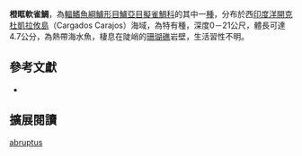 {{Speciesbox
| name = 橙眶軟雀鯛
| image = 
| image_width = 250px
| image_caption = 
| status = NE
| status_system = IUCN3.1
| genus = Chlidichthys
| species = abruptus
| authority = [[Lubbock|Lubbock]], [[1977年|1977年]]
| synonyms = 
}}

'''橙眶軟雀鯛'''，為[[輻鰭魚綱|輻鰭魚綱]][[鱸形目|鱸形目]][[鱸亞目|鱸亞目]][[擬雀鯛科|擬雀鯛科]]的其中一[[種|種]]，分布於西[[印度洋|印度洋]][[卡加多斯-卡拉若斯群岛|開克杜凱拉攸島]]（Cargados Carajos）海域，為特有種，深度0－21公尺，體長可達4.7公分，為熱帶海水魚，棲息在陡峭的[[珊瑚礁|珊瑚礁]]岩壁，生活習性不明。

==參考文獻 ==
*{{FishBase_species|genus=Chlidichthys|species=abruptus|year=2017|month=3}}

== 擴展閱讀 ==
{{refbegin}}
{{wikispecies-inline|Chlidichthys abruptus|橙眶軟雀鯛}}
{{refend}}
{{Taxonbar|from=Q2543325}}

[[Category:軟雀鯛屬|abruptus]]


{{鱸形目小作品}}